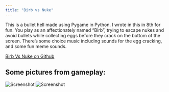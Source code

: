 ```yaml
---
title: "Birb vs Nuke"
---
```

This is a bullet hell made using Pygame in Python. I wrote in this in 8th for fun. You play as an affectionately named "Birb", trying to escape nukes and avoid bullets while collecting eggs before they crack on the bottom of the screen. There's some choice music including sounds for the egg cracking, and some fun meme sounds.

[Birb Vs Nuke on Github](https://github.com/iamxallax/Birb-vs-Nuke)

## Some pictures from gameplay:
![Screenshot](../images/Birb1.png "A screenshot")
![Screenshot](../images/Birb2.png "A screenshot")

